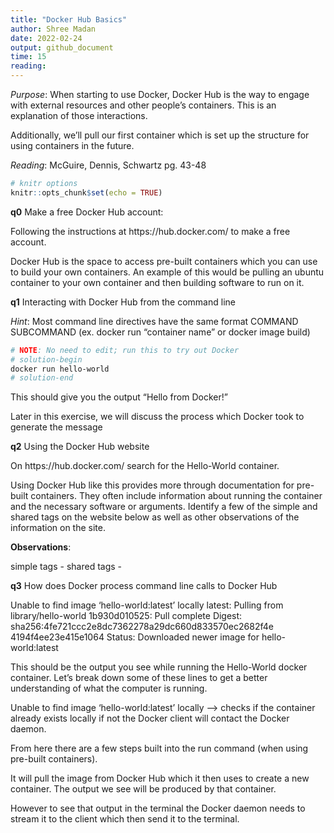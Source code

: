 ```yaml
---
title: "Docker Hub Basics"
author: Shree Madan
date: 2022-02-24
output: github_document
time: 15
reading: 
---
```


*Purpose*: When starting to use Docker, Docker Hub is the way to engage with
external resources and other people's containers. This is an explanation of
those interactions.

Additionally, we'll pull our first container which is set up the structure for
using containers in the future.

*Reading*: McGuire, Dennis, Schwartz pg. 43-48

```r
# knitr options
knitr::opts_chunk$set(echo = TRUE)
```

<!-- -------------------------------------------------- -->

__q0__ Make a free Docker Hub account:

Following the instructions at https://hub.docker.com/ to make a free account.

Docker Hub is the space to access pre-built containers which you can use to 
build your own containers. An example of this would be pulling an ubuntu container
to your own container and then building software to run on it.

__q1__ Interacting with Docker Hub from the command line

*Hint*: Most command line directives have the same format COMMAND SUBCOMMAND 
(ex. docker run "container name" or docker image build)

```bash
# NOTE: No need to edit; run this to try out Docker
# solution-begin
docker run hello-world
# solution-end
```

This should give you the output "Hello from Docker!"

Later in this exercise, we will discuss the process which Docker took to generate the message

__q2__ Using the Docker Hub website

On https://hub.docker.com/ search for the Hello-World container. 

Using Docker Hub like this provides more through documentation for pre-built 
containers. They often include information about running the container and the 
necessary software or arguments. Identify a few of the simple and shared tags on 
the website below as well as other observations of the information on the site.

**Observations**:

simple tags - 
shared tags - 

__q3__ How does Docker process command line calls to Docker Hub

Unable to find image 'hello-world:latest' locally 
latest: Pulling from library/hello-world 
1b930d010525: Pull complete 
Digest: sha256:4fe721ccc2e8dc7362278a29dc660d833570ec2682f4e 
4194f4ee23e415e1064 
Status: Downloaded newer image for hello-world:latest

This should be the output you see while running the Hello-World docker container.
Let's break down some of these lines to get a better understanding of what the computer
is running. 

Unable to find image 'hello-world:latest' locally --> checks if the container 
already exists locally if not the Docker client will contact the Docker daemon.

From here there are a few steps built into the run command (when using pre-built containers).

It will pull the image from Docker Hub which it then uses to create a new container.
The output we see will be produced by that container.

However to see that output in the terminal the Docker daemon needs to stream it 
to the client which then send it to the terminal.